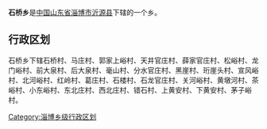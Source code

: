 '''石桥乡'''是[[中华人民共和国|中国]][[山东省|山东省]][[淄博市|淄博市]][[沂源县|沂源县]]下辖的一个乡。

== 行政区划 ==

石桥乡下辖石桥村、马庄村、郭家上峪村、天井官庄村、薛家官庄村、松峪村、龙门峪村、前大泉村、后大泉村、毫山村、分水官庄村、黑崖村、珩崖头村、宣风峪村、北河峪村、红岭村、葛庄村、石楼村、石龙官庄村、关河峪村、黄墩河村、茶峪村、小东峪村、东北庄村、西北庄村、错石村、上黄安村、下黄安村、茅子峪村。

{{山东小作品}}

[[Category:淄博乡级行政区划|Category:淄博乡级行政区划]]
